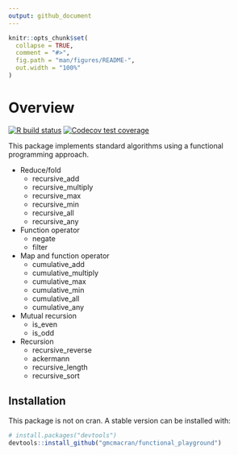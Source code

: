 ```yaml
---
output: github_document
---
```


<!-- README.md is generated from README.Rmd. Please edit that file -->

```r
knitr::opts_chunk$set(
  collapse = TRUE,
  comment = "#>",
  fig.path = "man/figures/README-",
  out.width = "100%"
)
```

# Overview

<!-- badges: start -->
[![R build status](https://github.com/gmcmacran/functional_playground/workflows/R-CMD-check/badge.svg)](https://github.com/gmcmacran/functional_playground/actions)
[![Codecov test coverage](https://codecov.io/gh/gmcmacran/functional_playground/branch/main/graph/badge.svg)](https://codecov.io/gh/gmcmacran/functional_playground?branch=master)
<!-- badges: end -->

This package implements standard algorithms using a functional programming approach.

* Reduce/fold
  + recursive_add
  + recursive_multiply
  + recursive_max
  + recursive_min
  + recursive_all
  + recursive_any
* Function operator
  + negate
  + filter
* Map and function operator
  + cumulative_add
  + cumulative_multiply
  + cumulative_max
  + cumulative_min
  + cumulative_all
  + cumulative_any
* Mutual recursion
  + is_even
  + is_odd
* Recursion
  + recursive_reverse
  + ackermann
  + recursive_length
  + recursive_sort


## Installation

This package is not on cran. A stable version can be installed with:

``` r
# install.packages("devtools")
devtools::install_github("gmcmacran/functional_playground")
```
